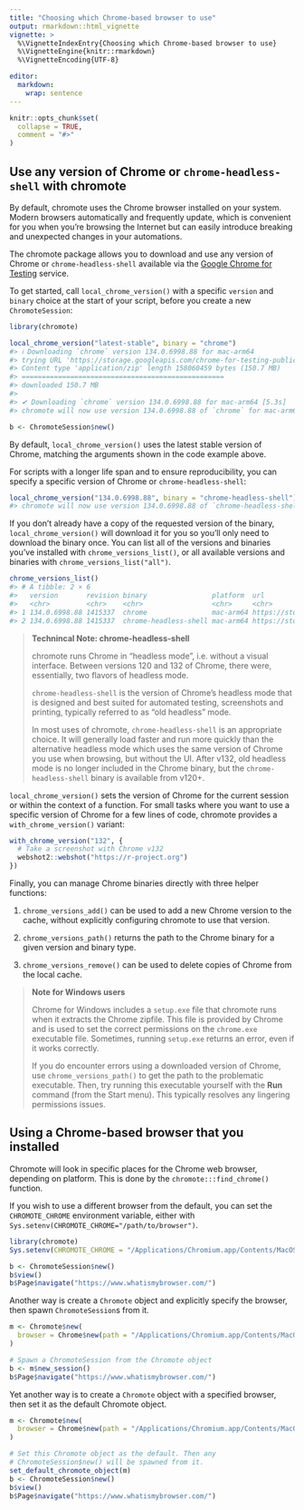 ```yaml
---
title: "Choosing which Chrome-based browser to use"
output: rmarkdown::html_vignette
vignette: >
  %\VignetteIndexEntry{Choosing which Chrome-based browser to use}
  %\VignetteEngine{knitr::rmarkdown}
  %\VignetteEncoding{UTF-8}

editor:
  markdown:
    wrap: sentence
---
```


```r
knitr::opts_chunk$set(
  collapse = TRUE,
  comment = "#>"
)
```

## Use any version of Chrome or `chrome-headless-shell` with chromote

By default, chromote uses the Chrome browser installed on your system.
Modern browsers automatically and frequently update, which is convenient for you when you're browsing the Internet but can easily introduce breaking and unexpected changes in your automations.

The chromote package allows you to download and use any version of Chrome or `chrome-headless-shell` available via the [Google Chrome for Testing](https://googlechromelabs.github.io/chrome-for-testing/) service.

To get started, call `local_chrome_version()` with a specific `version` and `binary` choice at the start of your script, before you create a new `ChromoteSession`:

```r
library(chromote)

local_chrome_version("latest-stable", binary = "chrome")
#> ℹ Downloading `chrome` version 134.0.6998.88 for mac-arm64
#> trying URL 'https://storage.googleapis.com/chrome-for-testing-public/134.0.6998.88/mac-arm64/chrome-mac-arm64.zip'
#> Content type 'application/zip' length 158060459 bytes (150.7 MB)
#> ==================================================
#> downloaded 150.7 MB
#> 
#> ✔ Downloading `chrome` version 134.0.6998.88 for mac-arm64 [5.3s]
#> chromote will now use version 134.0.6998.88 of `chrome` for mac-arm64.

b <- ChromoteSession$new()
```

By default, `local_chrome_version()` uses the latest stable version of Chrome, matching the arguments shown in the code example above.

For scripts with a longer life span and to ensure reproducibility, you can specify a specific version of Chrome or `chrome-headless-shell`:

```r
local_chrome_version("134.0.6998.88", binary = "chrome-headless-shell")
#> chromote will now use version 134.0.6998.88 of `chrome-headless-shell` for mac-arm64.
```

If you don't already have a copy of the requested version of the binary, `local_chrome_version()` will download it for you so you'll only need to download the binary once.
You can list all of the versions and binaries you've installed with `chrome_versions_list()`, or all available versions and binaries with `chrome_versions_list("all")`.

```r
chrome_versions_list()
#> # A tibble: 2 × 6
#>   version       revision binary                platform  url                        path 
#>   <chr>         <chr>    <chr>                 <chr>     <chr>                      <chr>
#> 1 134.0.6998.88 1415337  chrome                mac-arm64 https://storage.googleapi… /Use…
#> 2 134.0.6998.88 1415337  chrome-headless-shell mac-arm64 https://storage.googleapi… /Use…
```

> **Technincal Note: chrome-headless-shell**
>
> chromote runs Chrome in "headless mode", i.e. without a visual interface.
> Between versions 120 and 132 of Chrome, there were, essentially, two flavors of headless mode.
>
> `chrome-headless-shell` is the version of Chrome's headless mode that is designed and best suited for automated testing, screenshots and printing, typically referred to as "old headless" mode.
>
> In most uses of chromote, `chrome-headless-shell` is an appropriate choice.
> It will generally load faster and run more quickly than the alternative headless mode which uses the same version of Chrome you use when browsing, but without the UI.
> After v132, old headless mode is no longer included in the Chrome binary, but the `chrome-headless-shell` binary is available from v120+.

`local_chrome_version()` sets the version of Chrome for the current session or within the context of a function.
For small tasks where you want to use a specific version of Chrome for a few lines of code, chromote provides a `with_chrome_version()` variant:


```r
with_chrome_version("132", {
  # Take a screenshot with Chrome v132
  webshot2::webshot("https://r-project.org")
})
```

Finally, you can manage Chrome binaries directly with three helper functions:

1. `chrome_versions_add()` can be used to add a new Chrome version to the cache, without explicitly configuring chromote to use that version.

2. `chrome_versions_path()` returns the path to the Chrome binary for a given version and binary type.

3. `chrome_versions_remove()` can be used to delete copies of Chrome from the local cache.

> **Note for Windows users**
>
> Chrome for Windows includes a `setup.exe` file that chromote runs when it extracts the Chrome zipfile.
> This file is provided by Chrome and is used to set the correct permissions on the `chrome.exe` executable file.
> Sometimes, running `setup.exe` returns an error, even if it works correctly.
>
> If you do encounter errors using a downloaded version of Chrome, use `chrome_versions_path()` to get the path to the problematic executable.
> Then, try running this executable yourself with the **Run** command (from the Start menu).
> This typically resolves any lingering permissions issues.


## Using a Chrome-based browser that you installed

Chromote will look in specific places for the Chrome web browser, depending on platform.
This is done by the `chromote:::find_chrome()` function.

If you wish to use a different browser from the default, you can set the `CHROMOTE_CHROME` environment variable, either with `Sys.setenv(CHROMOTE_CHROME="/path/to/browser")`.

``` r
library(chromote)
Sys.setenv(CHROMOTE_CHROME = "/Applications/Chromium.app/Contents/MacOS/Chromium")

b <- ChromoteSession$new()
b$view()
b$Page$navigate("https://www.whatismybrowser.com/")
```

Another way is create a `Chromote` object and explicitly specify the browser, then spawn `ChromoteSession`s from it.

``` r
m <- Chromote$new(
  browser = Chrome$new(path = "/Applications/Chromium.app/Contents/MacOS/Chromium")
)

# Spawn a ChromoteSession from the Chromote object
b <- m$new_session()
b$Page$navigate("https://www.whatismybrowser.com/")
```

Yet another way is to create a `Chromote` object with a specified browser, then set it as the default Chromote object.

``` r
m <- Chromote$new(
  browser = Chrome$new(path = "/Applications/Chromium.app/Contents/MacOS/Chromium")
)

# Set this Chromote object as the default. Then any
# ChromoteSession$new() will be spawned from it.
set_default_chromote_object(m)
b <- ChromoteSession$new()
b$view()
b$Page$navigate("https://www.whatismybrowser.com/")
```
